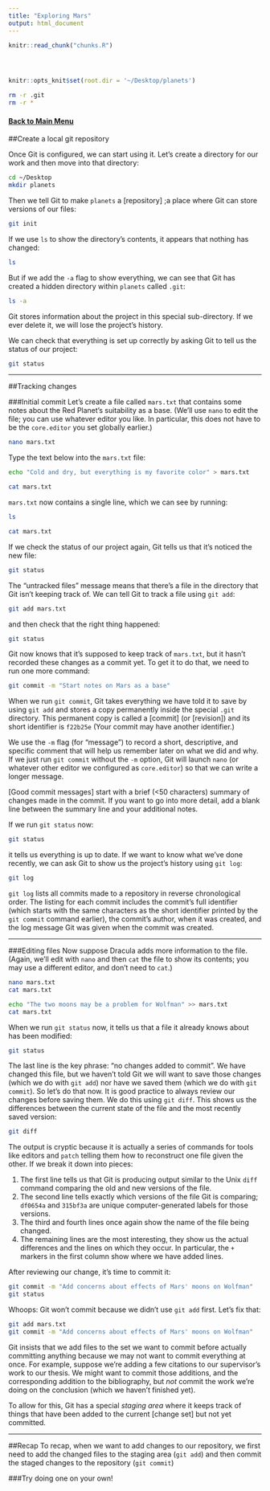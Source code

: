 ```yaml
---
title: "Exploring Mars"
output: html_document
---
```


<!-- The file analysis/chunks.R contains chunks that define default settings
shared across the workflowr files. -->
```r
knitr::read_chunk("chunks.R")
```

<!-- Update knitr chunk options -->
```r
```

<!-- Insert the date the file was last updated -->
```r
```

<!-- Insert the code version (Git commit SHA1) if Git repository exists and R
 package git2r is installed -->
```r
```

```r
knitr::opts_knit$set(root.dir = '~/Desktop/planets')
```

```bash
rm -r .git
rm -r *
```

#### [Back to Main Menu](git_intro.html)   

##Create a local git repository

Once Git is configured, we can start using it.
Let's create a directory for our work and then move into that directory:

```bash
cd ~/Desktop
mkdir planets
```
Then we tell Git to make `planets` a [repository] ;a place where Git can store versions of our files:

```bash
git init
```

If we use `ls` to show the directory's contents,
it appears that nothing has changed:

```bash
ls
```

But if we add the `-a` flag to show everything,
we can see that Git has created a hidden directory within `planets` called `.git`:

```bash
ls -a
```


Git stores information about the project in this special sub-directory.
If we ever delete it,
we will lose the project's history.

We can check that everything is set up correctly
by asking Git to tell us the status of our project:

```bash
git status
```

* * * * * * *
##Tracking changes

###Initial commit
Let's create a file called `mars.txt` that contains some notes
about the Red Planet's suitability as a base.
(We'll use `nano` to edit the file;
you can use whatever editor you like.
In particular, this does not have to be the `core.editor` you set globally earlier.)

```bash
nano mars.txt
```

Type the text below into the `mars.txt` file:  

```bash
echo "Cold and dry, but everything is my favorite color" > mars.txt
```

```bash
cat mars.txt
```


`mars.txt` now contains a single line, which we can see by running:

```bash
ls
```

```bash
cat mars.txt
```

If we check the status of our project again,
Git tells us that it's noticed the new file:

```bash
git status
```

The "untracked files" message means that there's a file in the directory
that Git isn't keeping track of.
We can tell Git to track a file using `git add`:

```bash
git add mars.txt
```
and then check that the right thing happened:

```bash
git status
```
Git now knows that it's supposed to keep track of `mars.txt`,
but it hasn't recorded these changes as a commit yet.
To get it to do that,
we need to run one more command:

```bash
git commit -m "Start notes on Mars as a base"
```

When we run `git commit`,
Git takes everything we have told it to save by using `git add`
and stores a copy permanently inside the special `.git` directory.
This permanent copy is called a [commit]
(or [revision]) and its short identifier is `f22b25e`
(Your commit may have another identifier.)

We use the `-m` flag (for "message")
to record a short, descriptive, and specific comment that will help us remember later on what we did and why.
If we just run `git commit` without the `-m` option,
Git will launch `nano` (or whatever other editor we configured as `core.editor`)
so that we can write a longer message.

[Good commit messages] start with a brief (<50 characters) summary of
changes made in the commit.  If you want to go into more detail, add
a blank line between the summary line and your additional notes.

If we run `git status` now:

```bash
git status
```

it tells us everything is up to date.
If we want to know what we've done recently,
we can ask Git to show us the project's history using `git log`:


```bash
git log
```


`git log` lists all commits  made to a repository in reverse chronological order.
The listing for each commit includes
the commit's full identifier
(which starts with the same characters as
the short identifier printed by the `git commit` command earlier),
the commit's author,
when it was created,
and the log message Git was given when the commit was created.

* * * * * * *

###Editing files
Now suppose Dracula adds more information to the file.
(Again, we'll edit with `nano` and then `cat` the file to show its contents;
you may use a different editor, and don't need to `cat`.)

```bash
nano mars.txt
cat mars.txt
```

```bash
echo "The two moons may be a problem for Wolfman" >> mars.txt
cat mars.txt
```

When we run `git status` now,
it tells us that a file it already knows about has been modified:


```bash
git status
```

The last line is the key phrase:
"no changes added to commit".
We have changed this file,
but we haven't told Git we will want to save those changes
(which we do with `git add`)
nor have we saved them (which we do with `git commit`).
So let's do that now. It is good practice to always review
our changes before saving them. We do this using `git diff`.
This shows us the differences between the current state
of the file and the most recently saved version:

```bash
git diff
```

The output is cryptic because
it is actually a series of commands for tools like editors and `patch`
telling them how to reconstruct one file given the other.
If we break it down into pieces:

1.  The first line tells us that Git is producing output similar to the Unix `diff` command
    comparing the old and new versions of the file.
2.  The second line tells exactly which versions of the file
    Git is comparing;
    `df0654a` and `315bf3a` are unique computer-generated labels for those versions.
3.  The third and fourth lines once again show the name of the file being changed.
4.  The remaining lines are the most interesting, they show us the actual differences
    and the lines on which they occur.
    In particular,
    the `+` markers in the first column show where we have added lines.

After reviewing our change, it's time to commit it:

```bash
git commit -m "Add concerns about effects of Mars' moons on Wolfman"
git status
```

Whoops:
Git won't commit because we didn't use `git add` first.
Let's fix that:

```bash
git add mars.txt
git commit -m "Add concerns about effects of Mars' moons on Wolfman"
```

Git insists that we add files to the set we want to commit
before actually committing anything
because we may not want to commit everything at once.
For example,
suppose we're adding a few citations to our supervisor's work
to our thesis.
We might want to commit those additions,
and the corresponding addition to the bibliography,
but *not* commit the work we're doing on the conclusion
(which we haven't finished yet).

To allow for this,
Git has a special *staging area*
where it keeps track of things that have been added to
the current [change set]
but not yet committed.  


  
* * * * * * *
##Recap
To recap, when we want to add changes to our repository,
we first need to add the changed files to the staging area
(`git add`) and then commit the staged changes to the
repository (`git commit`)

###Try doing one on your own!